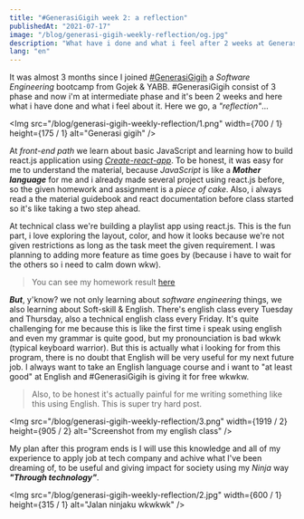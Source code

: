 ---
title: "#GenerasiGigih week 2: a reflection"
publishedAt: "2021-07-17"
image: "/blog/generasi-gigih-weekly-reflection/og.jpg"
description: "What have i done and what i feel after 2 weeks at GenerasiGigih intermediate phase"
lang: "en"
---

It was almost 3 months since I joined [#GenerasiGigih](https://sites.google.com/anakbangsabisa.org/generasi-gigih-portal-pendafta/generasi-gigih) a _Software Engineering_ bootcamp from Gojek & YABB. #GenerasiGigih consist of 3 phase and now i'm at intermediate phase and it's been 2 weeks and here what i have done and what i feel about it. Here we go, a *"reflection"*...

<Img
  src="/blog/generasi-gigih-weekly-reflection/1.png"
  width={700 / 1}
  height={175 / 1}
  alt="Generasi gigih"
/>

At _front-end path_ we learn about basic JavaScript and learning how to build react.js application using [_Create-react-app_](https://create-react-app.dev/docs/getting-started). To be honest, it was easy for me to understand the material, because *JavaScript* is like a ***Mother language*** for me and i already made several project using react.js before, so the given homework and assignment is a *piece of cake*. Also, i always read a the material guidebook and react documentation before class started so it's like taking a two step ahead.

At technical class we're building a playlist app using react.js. This is the fun part, i love exploring the layout, color, and how it looks because we're not given restrictions as long as the task meet the given requirement. I was planning to adding more feature as time goes by (because i have to wait for the others so i need to calm down wkw).


>You can see my homework result [here](https://gg.wisesa.dev/)


***But***, y'know? we not only learning about *software engineering* things, we also learning about Soft-skill & English. There's english class every Tuesday and Thursday, also a technical english class every Friday. It's quite challenging for me because this is like the first time i speak using english and even my grammar is quite good, but my pronounciation is bad wkwk (typical keyboard warrior). But this is actually what i looking for from this program, there is no doubt that English will be very useful for my next future job. I always want to take an English language course and i want to "at least good" at English and #GenerasiGigih is giving it for free wkwkw.


> Also, to be honest it's actually painful for me writing something like this using English. This is super try hard post.


<Img
  src="/blog/generasi-gigih-weekly-reflection/3.png"
  width={1919 / 2}
  height={905 / 2}
  alt="Screenshot from my english class"
/>

My plan after this program ends is I will use this knowledge and all of my experience to apply job at tech company and achive what I've been dreaming of, to be useful and giving impact for society using my *Ninja* way ***"Through technology"***.

<Img
  src="/blog/generasi-gigih-weekly-reflection/2.jpg"
  width={600 / 1}
  height={315 / 1}
  alt="Jalan ninjaku wkwkwk"
/>